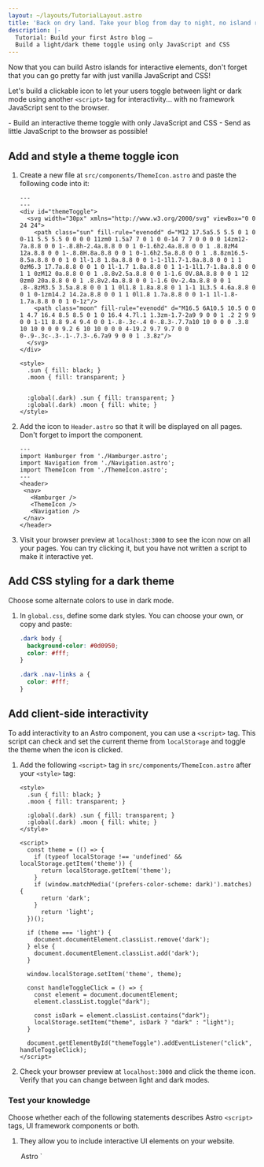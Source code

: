 ```yaml
---
layout: ~/layouts/TutorialLayout.astro
title: 'Back on dry land. Take your blog from day to night, no island required!'
description: |-
  Tutorial: Build your first Astro blog —
  Build a light/dark theme toggle using only JavaScript and CSS
---
```




Now that you can build Astro islands for interactive elements, don't forget that you can go pretty far with just vanilla JavaScript and CSS!

Let's build a clickable icon to let your users toggle between light or dark mode using another `<script>` tag for interactivity... with no framework JavaScript sent to the browser.

<PreCheck>
  - Build an interactive theme toggle with only JavaScript and CSS
  - Send as little JavaScript to the browser as possible!
</PreCheck>

## Add and style a theme toggle icon

1. Create a new file at `src/components/ThemeIcon.astro` and paste the following code into it:

    ```astro title="src/components/ThemeIcon.astro"
    ---
    ---
    <div id="themeToggle">
      <svg width="30px" xmlns="http://www.w3.org/2000/svg" viewBox="0 0 24 24">
        <path class="sun" fill-rule="evenodd" d="M12 17.5a5.5 5.5 0 1 0 0-11 5.5 5.5 0 0 0 0 11zm0 1.5a7 7 0 1 0 0-14 7 7 0 0 0 0 14zm12-7a.8.8 0 0 1-.8.8h-2.4a.8.8 0 0 1 0-1.6h2.4a.8.8 0 0 1 .8.8zM4 12a.8.8 0 0 1-.8.8H.8a.8.8 0 0 1 0-1.6h2.5a.8.8 0 0 1 .8.8zm16.5-8.5a.8.8 0 0 1 0 1l-1.8 1.8a.8.8 0 0 1-1-1l1.7-1.8a.8.8 0 0 1 1 0zM6.3 17.7a.8.8 0 0 1 0 1l-1.7 1.8a.8.8 0 1 1-1-1l1.7-1.8a.8.8 0 0 1 1 0zM12 0a.8.8 0 0 1 .8.8v2.5a.8.8 0 0 1-1.6 0V.8A.8.8 0 0 1 12 0zm0 20a.8.8 0 0 1 .8.8v2.4a.8.8 0 0 1-1.6 0v-2.4a.8.8 0 0 1 .8-.8zM3.5 3.5a.8.8 0 0 1 1 0l1.8 1.8a.8.8 0 1 1-1 1L3.5 4.6a.8.8 0 0 1 0-1zm14.2 14.2a.8.8 0 0 1 1 0l1.8 1.7a.8.8 0 0 1-1 1l-1.8-1.7a.8.8 0 0 1 0-1z"/>
        <path class="moon" fill-rule="evenodd" d="M16.5 6A10.5 10.5 0 0 1 4.7 16.4 8.5 8.5 0 1 0 16.4 4.7l.1 1.3zm-1.7-2a9 9 0 0 1 .2 2 9 9 0 0 1-11 8.8 9.4 9.4 0 0 1-.8-.3c-.4 0-.8.3-.7.7a10 10 0 0 0 .3.8 10 10 0 0 0 9.2 6 10 10 0 0 0 4-19.2 9.7 9.7 0 0 0-.9-.3c-.3-.1-.7.3-.6.7a9 9 0 0 1 .3.8z"/>
      </svg>
    </div>

    <style>
      .sun { fill: black; }
      .moon { fill: transparent; }
      

      :global(.dark) .sun { fill: transparent; }
      :global(.dark) .moon { fill: white; }
    </style>
    ```

2. Add the icon to `Header.astro` so that it will be displayed on all pages. Don't forget to import the component.

     ```astro title="src/components/Header.astro" ins={4,9}
    ---
    import Hamburger from './Hamburger.astro';
    import Navigation from './Navigation.astro';
    import ThemeIcon from './ThemeIcon.astro';
    ---
    <header>
      <nav>
        <Hamburger />
        <ThemeIcon />
        <Navigation />
      </nav>
    </header>
    ```

3. Visit your browser preview at `localhost:3000` to see the icon now on all your pages. You can try clicking it, but you have not written a script to make it interactive yet.

## Add CSS styling for a dark theme

Choose some alternate colors to use in dark mode.

1. In `global.css`, define some dark styles. You can choose your own, or copy and paste:

    ```css title="src/styles/global.css"
    .dark body {
      background-color: #0d0950;
      color: #fff;
    }

    .dark .nav-links a {
      color: #fff;
    }
    ```

## Add client-side interactivity

To add interactivity to an Astro component, you can use a `<script>` tag. This script can check and set the current theme from `localStorage` and toggle the theme when the icon is clicked. 

1. Add the following `<script>` tag in `src/components/ThemeIcon.astro` after your `<style>` tag:

    ```astro title="src/components/ThemeIcon.astro" ins={9-37}
    <style>
      .sun { fill: black; }
      .moon { fill: transparent; }

      :global(.dark) .sun { fill: transparent; }
      :global(.dark) .moon { fill: white; }
    </style>

    <script>
      const theme = (() => {
        if (typeof localStorage !== 'undefined' && localStorage.getItem('theme')) {
          return localStorage.getItem('theme');
        }
        if (window.matchMedia('(prefers-color-scheme: dark)').matches) {
          return 'dark';
        }
          return 'light';
      })();
          
      if (theme === 'light') {
        document.documentElement.classList.remove('dark');
      } else {
        document.documentElement.classList.add('dark');
      }

      window.localStorage.setItem('theme', theme);

      const handleToggleClick = () => {
        const element = document.documentElement;
        element.classList.toggle("dark");
        
        const isDark = element.classList.contains("dark");
        localStorage.setItem("theme", isDark ? "dark" : "light");
      }

      document.getElementById("themeToggle").addEventListener("click", handleToggleClick);
    </script>
    ```

2. Check your browser preview at `localhost:3000` and click the theme icon. Verify that you can change between light and dark modes.



<Box icon="question-mark">

### Test your knowledge

Choose whether each of the following statements describes Astro `<script>` tags, UI framework components or both.

1. They allow you to include interactive UI elements on your website.

    <MultipleChoice>
      <Option>
        Astro `<script>` tags
      </Option>
      <Option>
        UI framework components
      </Option>
      <Option isCorrect>
        both
      </Option>
    </MultipleChoice>

2. They will create static elements on your site unless you include a `client:` to send their JavaScript to the client and run in the browser.

    <MultipleChoice>
      <Option>
        Astro `<script>` tags
      </Option>
      <Option isCorrect>
        UI framework components
      </Option>
      <Option>
        both
      </Option>
    </MultipleChoice>

3. They allow you to "try out" a new framework without requiring you to start an entire new project using that tech stack.

    <MultipleChoice>
      <Option>
        Astro `<script>` tags
      </Option>
      <Option isCorrect>
        UI framework components
      </Option>
      <Option>
        both
      </Option>
    </MultipleChoice>

4. They allow you to reuse code you have written in other frameworks and you can often just drop them right into your site.

    <MultipleChoice>
      <Option>
        Astro `<script>` tags
      </Option>
      <Option isCorrect>
        UI framework components
      </Option>
      <Option>
        both
      </Option>
    </MultipleChoice>

5. They allow you to add interactivity without needing to know or learn any other JavaScript frameworks.

    <MultipleChoice>
      <Option isCorrect>
        Astro `<script>` tags
      </Option>
      <Option>
        UI framework components
      </Option>
      <Option>
        both
      </Option>
    </MultipleChoice>
</Box>

<Box icon="check-list">

## Checklist

<Checklist>
- [ ] I can use JavaScript for interactivity when I don't want to add a framework.
</Checklist>
</Box>

### Resources

- [Client-side `<script>` in Astro](/en/core-concepts/astro-components/#client-side-scripts)
